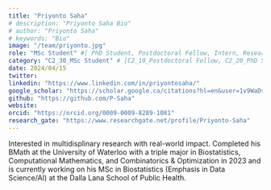```yaml
---
title: "Priyonto Saha"
# description: "Priyonto Saha Bio"
# author: "Priyonto Saha"
# keywords: "Bio"
image: "/team/priyonto.jpg"
role: "MSc Student" #[ PhD Student, Postdoctoral Fellow, Intern, Research Assistant, Summer Student]
category: "C2_30_MSc Student" # [C2_10_Postdoctoral Fellow, C2_20_PhD Student, C2_30_MSc Student, C2_40_Intern, C2_50_Research Assistant, C2_60_Summer Student]
date: 2024/04/15
twitter:
linkedin: "https://www.linkedin.com/in/priyontosaha/"
google_scholar: "https://scholar.google.ca/citations?hl=en&user=1v9WaDsAAAAJ"
github: "https://github.com/P-Saha"
website: 
orcid: "https://orcid.org/0009-0009-8289-1081"
research_gate: "https://www.researchgate.net/profile/Priyonto-Saha"
---
```


Interested in multidisplinary research with real-world impact. Completed his BMath at the University of Waterloo with a triple major in Biostatistics, Computational Mathematics, and Combinatorics & Optimization in 2023 and is currently working on his MSc in Biostatistics (Emphasis in Data Science/AI) at the Dalla Lana School of Public Health.